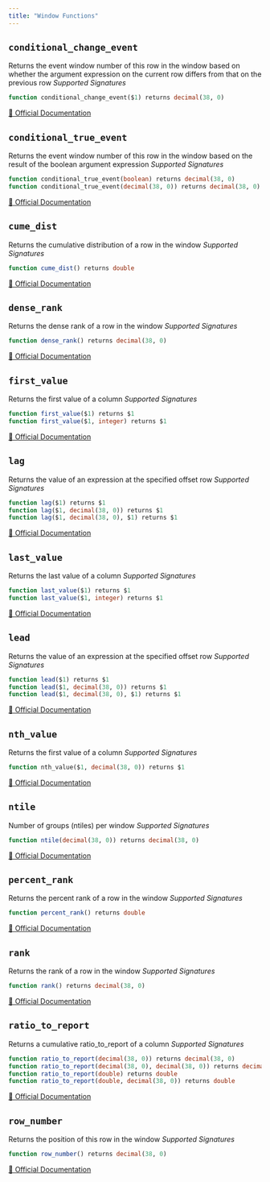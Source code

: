 ```yaml
---
title: "Window Functions"
---
```



## `conditional_change_event`

Returns the event window number of this row in the window based on whether the argument expression on the current row differs from that on the previous row 
*Supported Signatures*
```sql
function conditional_change_event($1) returns decimal(38, 0)
```
[🔗 Official Documentation](https://docs.snowflake.com/en/sql-reference/functions/conditional_change_event)

## `conditional_true_event`

Returns the event window number of this row in the window based on the result of the boolean argument expression 
*Supported Signatures*
```sql
function conditional_true_event(boolean) returns decimal(38, 0)
function conditional_true_event(decimal(38, 0)) returns decimal(38, 0)
```
[🔗 Official Documentation](https://docs.snowflake.com/en/sql-reference/functions/conditional_true_event)

## `cume_dist`

Returns the cumulative distribution of a row in the window
*Supported Signatures*
```sql
function cume_dist() returns double
```
[🔗 Official Documentation](https://docs.snowflake.com/en/sql-reference/functions/cume_dist)

## `dense_rank`

Returns the dense rank of a row in the window
*Supported Signatures*
```sql
function dense_rank() returns decimal(38, 0)
```
[🔗 Official Documentation](https://docs.snowflake.com/en/sql-reference/functions/dense_rank)

## `first_value`

Returns the first value of a column
*Supported Signatures*
```sql
function first_value($1) returns $1
function first_value($1, integer) returns $1
```
[🔗 Official Documentation](https://docs.snowflake.com/en/sql-reference/functions/first_value)

## `lag`

Returns the value of an expression at the specified offset row
*Supported Signatures*
```sql
function lag($1) returns $1
function lag($1, decimal(38, 0)) returns $1
function lag($1, decimal(38, 0), $1) returns $1
```
[🔗 Official Documentation](https://docs.snowflake.com/en/sql-reference/functions/lag)

## `last_value`

Returns the last value of a column
*Supported Signatures*
```sql
function last_value($1) returns $1
function last_value($1, integer) returns $1
```
[🔗 Official Documentation](https://docs.snowflake.com/en/sql-reference/functions/last_value)

## `lead`

Returns the value of an expression at the specified offset row
*Supported Signatures*
```sql
function lead($1) returns $1
function lead($1, decimal(38, 0)) returns $1
function lead($1, decimal(38, 0), $1) returns $1
```
[🔗 Official Documentation](https://docs.snowflake.com/en/sql-reference/functions/lead)

## `nth_value`

Returns the first value of a column
*Supported Signatures*
```sql
function nth_value($1, decimal(38, 0)) returns $1
```
[🔗 Official Documentation](https://docs.snowflake.com/en/sql-reference/functions/nth_value)

## `ntile`

Number of groups (ntiles) per window
*Supported Signatures*
```sql
function ntile(decimal(38, 0)) returns decimal(38, 0)
```
[🔗 Official Documentation](https://docs.snowflake.com/en/sql-reference/functions/ntile)

## `percent_rank`

Returns the percent rank of a row in the window
*Supported Signatures*
```sql
function percent_rank() returns double
```
[🔗 Official Documentation](https://docs.snowflake.com/en/sql-reference/functions/percent_rank)

## `rank`

Returns the rank of a row in the window
*Supported Signatures*
```sql
function rank() returns decimal(38, 0)
```
[🔗 Official Documentation](https://docs.snowflake.com/en/sql-reference/functions/rank)

## `ratio_to_report`

Returns a cumulative ratio_to_report of a column
*Supported Signatures*
```sql
function ratio_to_report(decimal(38, 0)) returns decimal(38, 0)
function ratio_to_report(decimal(38, 0), decimal(38, 0)) returns decimal(38, 0)
function ratio_to_report(double) returns double
function ratio_to_report(double, decimal(38, 0)) returns double
```
[🔗 Official Documentation](https://docs.snowflake.com/en/sql-reference/functions/ratio_to_report)

## `row_number`

Returns the position of this row in the window
*Supported Signatures*
```sql
function row_number() returns decimal(38, 0)
```
[🔗 Official Documentation](https://docs.snowflake.com/en/sql-reference/functions/row_number)


